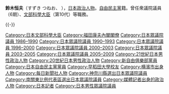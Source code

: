 {{Infobox Officeholder
| name  = 鈴木恒夫
| original_name = すずき つねお
| native_name_lang =
| image = Tsuneo Suzuki.jpg
| imagesize = 
| caption = 
| country = {{JPN}}
| office = {{JPN}}第10任[[文部科學大臣|文部科學大臣]]
| term_start = 2008年8月2日
| term_end = 2008年9月24日
| primeminister= [[福田康夫|福田康夫]]
| predecessor = [[渡海紀三朗|渡海紀三朗]]
| successor = [[鹽谷立|鹽谷立]]
|office2  = {{JPN}}[[眾議院_(日本)|眾議院]]議員
|term_start2  = 1996年10月21日
|term_end2  = 2009年7月21日
|predecessor2 = {{link-ja|首藤信彦|首藤信彦}}
|successor2  = 首藤信彦
|constituency2= {{Plainlist|
* [[神奈川縣第7區|神奈川縣第7區]]（1996-2003）
* [[比例南關東區|比例南關東區]]（2003-2005）
* [[神奈川縣第7區|神奈川縣第7區]]（2005-2009）}}
|term_start3  = 1986年7月8日
|term_end3  = 1993年6月18日
|predecessor3 = 
|successor3  = 
|constituency3= {{link-ja|神奈川縣第1區 (中選舉區)|神奈川県第1区 (中選挙区)|神奈川縣第1區}}
|birth_date = {{birth date and age|1941|2|10}}
|birth_place = {{JPN}}[[神奈川縣|神奈川縣]][[橫濱市|橫濱市]][[港北區_(橫濱)|港北區]]
|death_date = 
|death_place = 
|native_place = 
|parents = 
|relatives = 
|spouse = 
|occupation=[[毎日新聞|毎日新聞]]記者
|party = （[[新自由俱樂部|新自由俱樂部]]→）<br />[[自由民主黨_(日本)|自由民主黨]]
|alma_mater   = [[早稻田大學|早稻田大學]]政治經濟學部
|website      =
}}

'''鈴木恒夫'''（すずき つねお、{{bd|1941年|2月10日|||Suzuki Tsuneo}} ），[[日本|日本]][[政治人物|政治人物]]。[[自由民主黨_(日本)|自由民主黨]]籍。曾任衆議院議員（6期）、[[文部科學大臣|文部科學大臣]]（第10代）等職務。

{{-}}
{{start box}}
{{s-par}}
{{Succession box
| title  = {{flagicon|JPN}} 衆議院文教委員長
| years  = 1999年 - 2000年
| before = [[小川元|小川元]]
| after  = [[西博義|西博義]]
}}
{{s-off}}
{{succession box 
| title  = {{Flagicon|JPN}} [[文部科學大臣|文部科學大臣]]
| before = [[渡海紀三朗|渡海紀三朗]]
| years  = 第10代：2008年
| after  = [[鹽谷立|鹽谷立]]
}}
{{end box}}

{{文部科學大臣}}
{{福田康夫內閣}}

{{DEFAULTSORT:Suzuki Tsuneo}}
[[Category:日本文部科學大臣|Category:日本文部科學大臣]]
[[Category:福田康夫內閣閣僚|Category:福田康夫內閣閣僚]]
[[Category:日本眾議院議員_1986–1990|Category:日本眾議院議員 1986–1990]]
[[Category:日本眾議院議員_1990–1993|Category:日本眾議院議員 1990–1993]]
[[Category:日本眾議院議員_1996–2000|Category:日本眾議院議員 1996–2000]]
[[Category:日本眾議院議員_2000–2003|Category:日本眾議院議員 2000–2003]]
[[Category:日本眾議院議員_2003–2005|Category:日本眾議院議員 2003–2005]]
[[Category:日本眾議院議員_2005–2009|Category:日本眾議院議員 2005–2009]]
[[Category:21世紀日本男性政治人物|Category:21世紀日本男性政治人物]]
[[Category:20世紀日本男性政治人物|Category:20世紀日本男性政治人物]]
[[Category:新自由俱樂部黨員|Category:新自由俱樂部黨員]]
[[Category:日本自由民主黨黨員|Category:日本自由民主黨黨員]]
[[Category:早稻田大學校友|Category:早稻田大學校友]]
[[Category:横濱市出身人物|Category:横濱市出身人物]]
[[Category:每日新聞社人物|Category:每日新聞社人物]]
[[Category:神奈川縣選出日本眾議院議員|Category:神奈川縣選出日本眾議院議員]]
[[Category:南關東比例代表區選出日本眾議院議員|Category:南關東比例代表區選出日本眾議院議員]]
[[Category:媒體記者出身的政治人物|Category:媒體記者出身的政治人物]]
[[Category:日本記者|Category:日本記者]]
[[Category:日本男性眾議院議員|Category:日本男性眾議院議員]]